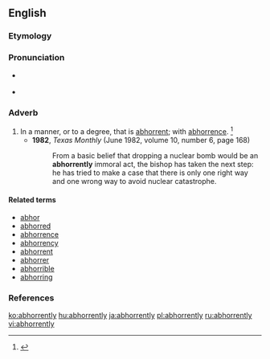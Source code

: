 ==English==

===Etymology===
{{suffix|abhorrent|ly}}

===Pronunciation===
* {{a|US}} {{IPA|/æbˈhɔɹ.ənt.li/|/æbˈhɑɹ.ənt.li/}}
* {{audio|en-us-abhorrently.ogg|Audio (US)|lang=en}}

===Adverb===
{{en-adv}}

# In a manner, or to a degree, that is [[abhorrent]]; with [[abhorrence]]. {{defdate|Early 19<sup>th</sup> century.}}<ref>{{R:SOED5|page=4}}</ref>
#* '''1982''', ''Texas Monthly'' (June 1982, volume 10, number 6, page 168)
#*: From a basic belief that dropping a nuclear bomb would be an '''abhorrently''' immoral act, the bishop has taken the next step: he has tried to make a case that there is only one right way and one wrong way to avoid nuclear catastrophe.

====Related terms====
* [[abhor]]
* [[abhorred]]
* [[abhorrence]]
* [[abhorrency]]
* [[abhorrent]]
* [[abhorrer]]
* [[abhorrible]]
* [[abhorring]]

===References===
<references/>

[[ko:abhorrently]]
[[hu:abhorrently]]
[[ja:abhorrently]]
[[pl:abhorrently]]
[[ru:abhorrently]]
[[vi:abhorrently]]